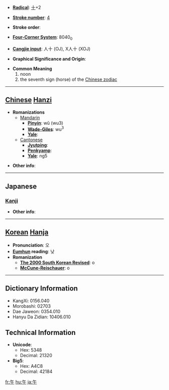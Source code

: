 * '''[[Wiktionary:Chinese radical index| Radical]]''': [[Wiktionary:Chinese radical index 十|十]]+2

* '''[[Wiktionary:Chinese total strokes index|Stroke number]]''': [[Wiktionary:Chinese total strokes index 4|4]]

* '''Stroke order''': 

* '''[[Wiktionary:Chinese four corner index|Four-Corner System]]''': 8040<sub>0</sub>

* '''[[Wiktionary:Chinese Cangjie index|Cangjie input]]''': 人十 (OJ), X人十 (XOJ)

* '''Graphical Significance and Origin''': 

* '''Common Meaning'''
*# noon
*# the seventh sign (horse) of the [[Wikipedia:Chinese zodiac|Chinese zodiac]]


----

== [[Chinese]] [[Hanzi]] ==

* '''Romanizations'''
** [[Mandarin]]
*** '''[[Pinyin]]''': wǔ (wu3)
*** '''[[Wade-Giles]]''': wu<sup>3</sup>
*** '''[[Yale]]''': 
**[[Cantonese]]
***'''[[Jyutping]]''':
***'''[[Penkyamp]]''': 
***'''[[Yale]]''': ng5

* '''Other info''': 

----

==Japanese==
===[[Kanji]]===
{{kanji|on readings=[[ご]] (go)
|kun readings=[[うま]] (uma)
}}

* '''Other info''':  

----

== [[Korean]] [[Hanja]] ==

* '''Pronunciation''': 오
* '''[[Eumhun]] reading''': 낮
* '''Romanization'''
** '''[[The 2000 South Korean Revised Romanization|The 2000 South Korean Revised]]''': o
** '''[[McCune-Reischauer]]''': o

----

== Dictionary Information ==

* KangXi: 0156.040
* Morobashi: 02703
* Dae Jaweon: 0354.010
* Hanyu Da Zidian: 10406.010

== Technical Information ==

* '''Unicode''':
** Hex: 5348
** Decimal: 21320
* '''Big5''':
** Hex: A4C8
** Decimal: 42184

[[fr:午]]
[[hu:午]]
[[ja:午]]